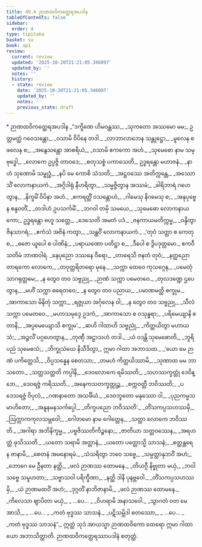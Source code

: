 ```yaml
---
title: 49.4 ဉာဏထဝိကတ္ထေရအပဒါန
tableOfContents: false
sidebar:
  order: 4
type: tipitaka
basket: su
book: ap1
review:
  current: review
  updated: '2025-10-20T21:21:05.346097'
  updated_by: ''
  notes: ''
  history:
  - state: review
    date: '2025-10-20T21:21:05.346097'
    updated_by: ''
    notes: ''
    previous_state: draft
---
```



<DynamicBreadcrumb />


<ReviewStatus review={frontmatter.review} showDetails={true} />

<HypothesisAnnotation frontmatter={frontmatter} />

<Paragraph type="center" book="ap1">
* ဉာဏထဝိကတ္ထေရအပဒါန
</Paragraph>

<Division number="46" book="ap1" e="ch" v="20" p="433">

<Paragraph number="6236" type="verses" book="ap1">
_“ဒက္ခိဏေ ဟိမဝန္တဿ,_  
_သုကတော အဿမော မမ;_  
ဥတ္တမတ္ထံ ဂဝေသန္တော,_  
_ဝသာမိ ဝိပိနေ တဒါ._  

</Paragraph>

</Division>
<Division number="47" book="ap1" e="ch" v="20" p="433">

<Paragraph number="6237" type="verses" book="ap1">
_လာဘာလာဘေန သန္တုဋ္ဌော,_  
_မူလေန စ ဖလေန စ;_  
_အနွေသန္တော အာစရိယံ,_  
_ဝသာမိ ဧကကော အဟံ._  

</Paragraph>

</Division>
<Division number="48" book="ap1" e="ch" v="20" p="433">

<Paragraph number="6238" type="verses" book="ap1">
_သုမေဓော နာမ သမ္ဗုဒ္ဓေါ,_  
_လောကေ ဥပ္ပဇ္ဇိ တာဝဒေ;_  
_စတုသစ္စံ ပကာသေတိ,_  
ဥဒ္ဓရန္တော မဟာဇနံ._  

</Paragraph>

</Division>
<Division number="49" book="ap1" e="ch" v="20" p="433">

<Paragraph number="6239" type="verses" book="ap1">
_နာဟံ သုဏောမိ သမ္ဗုဒ္ဓံ,_  
_နပိ မေ ကောစိ သံသတိ;_  
_အဋ္ဌဝဿေ အတိက္ကန္တေ,_  
_အဿောသိံ လောကနာယကံ._  

</Paragraph>

</Division>
<Division number="50" book="ap1" e="ch" v="20" p="433">

<Paragraph number="6240" type="verses" book="ap1">
_အဂ္ဂိဒါရုံ နီဟရိတွာ,_  
_သမ္မဇ္ဇိတွာန အဿမံ;_  
_ခါရိဘာရံ ဂဟေတွာန,_  
_နိက္ခမိံ ဝိပိနာ အဟံ._  

</Paragraph>

</Division>
<Division number="51" book="ap1" e="ch" v="20" p="433">

<Paragraph number="6241" type="verses" book="ap1">
_ဧကရတ္တိံ ဝသန္တောဟံ,_  
_ဂါမေသု နိဂမေသု စ;_  
_အနုပုဗ္ဗေန စန္ဒဝတိံ,_  
_တဒါဟံ ဥပသင်္ကမိံ._  

</Paragraph>

</Division>
<Division number="52" book="ap1" e="ch" v="20" p="433">

<Paragraph number="6242" type="verses" book="ap1">
_ဘဂဝါ တမှိ သမယေ,_  
_သုမေဓော လောကနာယကော;_  
ဥဒ္ဓရန္တော ဗဟူ သတ္တေ,_  
_ဒေသေတိ အမတံ ပဒံ._  

</Paragraph>

</Division>
<Division number="53" book="ap1" e="ch" v="20" p="433">

<Paragraph number="6243" type="verses" book="ap1">
_ဇနကာယမတိက္ကမ္မ,_  
_ဝန္ဒိတွာ ဇိနသာဂရံ;_  
_ဧကံသံ အဇိနံ ကတွာ,_  
_သန္ထဝိံ လောကနာယကံ._  

</Paragraph>

</Division>
<Division number="54" book="ap1" e="ch" v="20" p="433">

<Paragraph number="6244" type="verses" book="ap1">
_‘တုဝံ သတ္ထာ စ ကေတု စ,_  
_ဓဇော ယူပေါ စ ပါဏိနံ;_  
_ပရာယဏော ပတိဋ္ဌာ စ,_  
_ဒီပေါ စ ဒွိပဒုတ္တမော._  


</Paragraph>
</Division>

<Paragraph number="6245" type="center" book="ap1">
ဧကဝီသတိမံ ဘာဏဝါရံ.


</Paragraph>

<Division number="55" book="ap1" e="ch" v="20" p="433">

<Paragraph number="6246" type="verses" book="ap1">
_နေပုညော ဒဿနေ ဝီရော,_  
_တာရေသိ ဇနတံ တုဝံ;_  
_နတ္ထညော တာရကော လောကေ,_  
_တဝုတ္တရိတရော မုနေ._  

</Paragraph>

</Division>
<Division number="56" book="ap1" e="ch" v="20" p="433">

<Paragraph number="6247" type="verses" book="ap1">
_သက္ကာ ထေဝေ ကုသဂ္ဂေန,_  
_ပမေတုံ သာဂရုတ္တမေ;_  
_န တွေဝ တဝ သဗ္ဗညု,_  
_ဉာဏံ သက္ကာ ပမေတဝေ._  

</Paragraph>

</Division>
<Division number="57" book="ap1" e="ch" v="20" p="433">

<Paragraph number="6248" type="verses" book="ap1">
_တုလဒဏ္ဍေ ဌပေတွာန,_  
_မဟိံ သက္ကာ ဓရေတဝေ;_  
_န တွေဝ တဝ ပညာယ,_  
_ပမာဏမတ္ထိ စက္ခုမ._  

</Paragraph>

</Division>
<Division number="58" book="ap1" e="ch" v="20" p="433">

<Paragraph number="6249" type="verses" book="ap1">
_အာကာသော မိနိတုံ သက္ကာ,_  
_ရဇ္ဇုယာ အင်္ဂုလေန ဝါ;_  
_န တွေဝ တဝ သဗ္ဗညု,_  
_သီလံ သက္ကာ ပမေတဝေ._  

</Paragraph>

</Division>
<Division number="59" book="ap1" e="ch" v="20" p="434">

<Paragraph number="6250" type="verses" book="ap1">
_မဟာသမုဒ္ဒေ ဥဒကံ,_  
_အာကာသော စ ဝသုန္ဓရာ;_  
_ပရိမေယျာနိ ဧတာနိ,_  
_အပ္ပမေယျောသိ စက္ခုမ’._  

</Paragraph>

</Division>
<Division number="60" book="ap1" e="ch" v="20" p="434">

<Paragraph number="6251" type="verses" book="ap1">
_ဆဟိ ဂါထာဟိ သဗ္ဗညုံ,_  
_ကိတ္တယိတွာ မဟာယသံ;_  
_အဉ္ဇလိံ ပဂ္ဂဟေတွာန,_  
_တုဏှီ အဋ္ဌာသဟံ တဒါ._  

</Paragraph>

</Division>
<Division number="61" book="ap1" e="ch" v="20" p="434">

<Paragraph number="6252" type="verses" book="ap1">
_ယံ ဝဒန္တိ သုမေဓောတိ,_  
_ဘူရိပညံ သုမေဓသံ;_  
_ဘိက္ခုသံဃေ နိသီဒိတွာ,_  
ဣမာ ဂါထာ အဘာသထ._  

</Paragraph>

</Division>
<Division number="62" book="ap1" e="ch" v="20" p="434">

<Paragraph number="6253" type="verses" book="ap1">
_‘ယော မေ ဉာဏံ ပကိတ္တေသိ,_  
_ဝိပ္ပသန္နေန စေတသာ;_  
_တမဟံ ကိတ္တယိဿာမိ,_  
_သုဏာထ မမ ဘာသတော._  

</Paragraph>

</Division>
<Division number="63" book="ap1" e="ch" v="20" p="434">

<Paragraph number="6254" type="verses" book="ap1">
_သတ္တသတ္တတိ ကပ္ပါနိ,_  
_ဒေဝလောကေ ရမိဿတိ;_  
_သဟဿက္ခတ္တုံ ဒေဝိန္ဒော,_  
_ဒေဝရဇ္ဇံ ကရိဿတိ._  

</Paragraph>

</Division>
<Division number="64" book="ap1" e="ch" v="20" p="434">

<Paragraph number="6255" type="verses" book="ap1">
_အနေကသတက္ခတ္တုဉ္စ,_  
_စက္ကဝတ္တီ ဘဝိဿတိ;_  
_ပဒေသရဇ္ဇံ ဝိပုလံ,_  
_ဂဏနာတော အသင်္ခိယံ._  

</Paragraph>

</Division>
<Division number="65" book="ap1" e="ch" v="20" p="434">

<Paragraph number="6256" type="verses" book="ap1">
_ဒေဝဘူတော မနုဿော ဝါ,_  
_ပုညကမ္မသမာဟိတော;_  
_အနူနမနသင်္ကပ္ပေါ,_  
_တိက္ခပညော ဘဝိဿတိ’._  

</Paragraph>

</Division>
<Division number="66" book="ap1" e="ch" v="20" p="434">

<Paragraph number="6257" type="verses" book="ap1">
_တိံသကပ္ပသဟဿမှိ,_  
_ဩက္ကာကကုလသမ္ဘဝေါ;_  
_ဂေါတမော နာမ ဂေါတ္တေန,_  
_သတ္ထာ လောကေ ဘဝိဿတိ._  

</Paragraph>

</Division>
<Division number="67" book="ap1" e="ch" v="20" p="434">

<Paragraph number="6258" type="verses" book="ap1">
_အဂါရာ အဘိနိက္ခမ္မ,_  
_ပဗ္ဗဇိဿတိကိဉ္စနော;_  
_ဇာတိယာ သတ္တဝဿေန,_  
_အရဟတ္တံ ဖုသိဿတိ._  

</Paragraph>

</Division>
<Division number="68" book="ap1" e="ch" v="20" p="434">

<Paragraph number="6259" type="verses" book="ap1">
_ယတော သရာမိ အတ္တာနံ,_  
_ယတော ပတ္တောသ္မိ သာသနံ;_  
_ဧတ္ထန္တရေ န ဇာနာမိ,_  
_စေတနံ အမနောရမံ._  

</Paragraph>

</Division>
<Division number="69" book="ap1" e="ch" v="20" p="434">

<Paragraph number="6260" type="verses" book="ap1">
_သံသရိတွာ ဘဝေ သဗ္ဗေ,_  
_သမ္ပတ္တာနုဘဝိံ အဟံ;_  
_ဘောဂေ မေ ဦနတာ နတ္ထိ,_  
_ဖလံ ဉာဏဿ ထောမနေ._  

</Paragraph>

</Division>
<Division number="70" book="ap1" e="ch" v="20" p="434">

<Paragraph number="6261" type="verses" book="ap1">
_တိယဂ္ဂီ နိဗ္ဗုတာ မယှံ,_  
_ဘဝါ သဗ္ဗေ သမူဟတာ;_  
_သဗ္ဗာသဝါ ပရိက္ခီဏာ,_  
_နတ္ထိ ဒါနိ ပုနဗ္ဘဝေါ._  

</Paragraph>

</Division>
<Division number="71" book="ap1" e="ch" v="20" p="434">

<Paragraph number="6262" type="verses" book="ap1">
_တိံသကပ္ပသဟဿမှိ,_  
_ယံ ဉာဏမထဝိံ အဟံ;_  
_ဒုဂ္ဂတိံ နာဘိဇာနာမိ,_  
_ဖလံ ဉာဏဿ ထောမနေ._  

</Paragraph>

</Division>
<Division number="72" book="ap1" e="ch" v="20" p="435">

<Paragraph number="6263" type="verses" book="ap1">
_ကိလေသာ ဈာပိတာ မယှံ,_  
_ …ပေ… _  
_ဝိဟရာမိ အနာသဝေါ._  

</Paragraph>

</Division>
<Division number="73" book="ap1" e="ch" v="20" p="435">

<Paragraph number="6264" type="verses" book="ap1">
_သွာဂတံ ဝတ မေ အာသိ,_  
_ …ပေ… _  
_ကတံ ဗုဒ္ဓဿ သာသနံ._  

</Paragraph>

</Division>
<Division number="74" book="ap1" e="ch" v="20" p="435">

<Paragraph number="6265" type="verses" book="ap1">
_ပဋိသမ္ဘိဒါ စတဿော,_  
_ …ပေ… _  
_ကတံ ဗုဒ္ဓဿ သာသနံ”._  

</Paragraph>

<Paragraph number="6266" book="ap1">
ဣတ္ထံ သုဒံ အာယသ္မာ ဉာဏထဝိကော ထေရော ဣမာ ဂါထာယော အဘာသိတ္ထာတိ.

</Paragraph>
</Division>

<Paragraph number="6267" type="center" book="ap1">
ဉာဏထဝိကတ္ထေရဿာပဒါနံ စတုတ္ထံ.
</Paragraph>